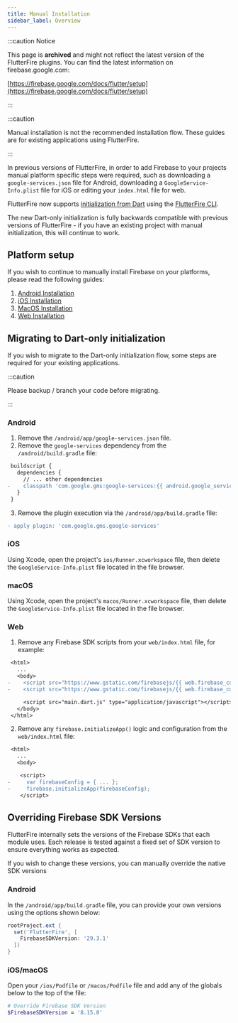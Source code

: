 ```yaml
---
title: Manual Installation
sidebar_label: Overview
---
```


:::caution Notice

This page is **archived** and might not reflect the latest version of the
FlutterFire plugins. You can find the latest information on
firebase.google.com:

[https://firebase.google.com/docs/flutter/setup](https://firebase.google.com/docs/flutter/setup)

:::

:::caution

Manual installation is not the recommended installation flow. These guides are for existing applications
using FlutterFire.

:::

In previous versions of FlutterFire, in order to add Firebase to your projects manual platform
specific steps were required, such as downloading a `google-services.json` file for Android,
downloading a `GoogleService-Info.plist` file for iOS or editing your `index.html` file for web.

FlutterFire now supports [initialization from Dart](./overview.mdx#initializing-flutterfire) using
the [FlutterFire CLI](./cli).

The new Dart-only initialization is fully backwards compatible with previous versions of FlutterFire -
if you have an existing project with manual initialization, this will continue to work.

## Platform setup

If you wish to continue to manually install Firebase on your platforms, please read the following
guides:

1. [Android Installation](./manual-installation/android.mdx)
1. [iOS Installation](./manual-installation/ios.mdx)
1. [MacOS Installation](./manual-installation/macos.mdx)
1. [Web Installation](./manual-installation/web.mdx)

## Migrating to Dart-only initialization

If you wish to migrate to the Dart-only initialization flow, some steps are required for your
existing applications.

:::caution

Please backup / branch your code before migrating.

:::


### Android

1. Remove the `/android/app/google-services.json` file.
1. Remove the `google-services` dependency from the `/android/build.gradle` file:
```diff title="android/build.gradle"
 buildscript {
   dependencies {
     // ... other dependencies
-    classpath 'com.google.gms:google-services:{{ android.google_services }}'
   }
 }
```
3. Remove the plugin execution via the `/android/app/build.gradle` file:
```diff
- apply plugin: 'com.google.gms.google-services'
```

### iOS

Using Xcode, open the project's `ios/Runner.xcworkspace` file, then delete the `GoogleService-Info.plist`
file located in the file browser.

### macOS

Using Xcode, open the project's `macos/Runner.xcworkspace` file, then delete the `GoogleService-Info.plist`
file located in the file browser.

### Web

1. Remove any Firebase SDK scripts from your `web/index.html` file, for example:
```diff title="web/index.html"
 <html>
   ...
   <body>
-    <script src="https://www.gstatic.com/firebasejs/{{ web.firebase_cdn }}/firebase-app.js"></script>
-    <script src="https://www.gstatic.com/firebasejs/{{ web.firebase_cdn }}/firebase-firestore.js"></script>

     <script src="main.dart.js" type="application/javascript"></script>
   </body>
 </html>
```
2. Remove any `firebase.initializeApp()` logic and configuration from the `web/index.html` file:
```diff title="web/index.html"
 <html>
   ...
   <body>

    <script>
-     var firebaseConfig = { ... };
-     firebase.initializeApp(firebaseConfig);
    </script>
```

## Overriding Firebase SDK Versions

FlutterFire internally sets the versions of the Firebase SDKs that each module uses. Each release is tested against a fixed
set of SDK version to ensure everything works as expected.

If you wish to change these versions, you can manually override the native SDK versions

### Android

In the `/android/app/build.gradle` file, you can provide your own versions using the options shown below:

```groovy
rootProject.ext {
  set('FlutterFire', [
    FirebaseSDKVersion: '29.3.1'
  ])
}
```

### iOS/macOS

Open your `/ios/Podfile` or `/macos/Podfile` file and add any of the globals below to the top of the file:

```ruby
# Override Firebase SDK Version
$FirebaseSDKVersion = '8.15.0'
```
